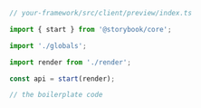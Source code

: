 ```ts
// your-framework/src/client/preview/index.ts

import { start } from '@storybook/core';

import './globals';

import render from './render';

const api = start(render);

// the boilerplate code
```